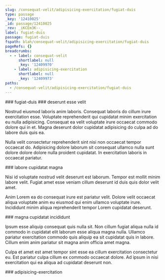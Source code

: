 ```yaml
---
slug: /consequat-velit/adipisicing-exercitation/fugiat-duis
type: passage
_key: '12410025'
_id: passage/12410025
_rev: _iKCEm3K--_
label: fugiat-duis
passage: fugiat-duis
fspath: blah/consequat-velit/adipisicing-exercitation/fugiat-duis
pageRefs: {}
breadcrumbs:
  - - label: consequat-velit
      shortlabel: null
      _key: '12409970'
    - label: adipisicing-exercitation
      shortlabel: null
      _key: '12409973'
paths:
  - /consequat-velit/adipisicing-exercitation/fugiat-duis
---
```


<NuggetArea>
<Passage slug="/consequat-velit/adipisicing-exercitation/fugiat-duis" type="passage" _key="12410025" _id="passage/12410025" _rev="_iKCEm3K--_" label="fugiat-duis" passage="fugiat-duis" fspath="blah/consequat-velit/adipisicing-exercitation/fugiat-duis" paths="/consequat-velit/adipisicing-exercitation/fugiat-duis">
<NuggetBody>
### fugiat-duis

</NuggetBody>
<Breadcrumbs>
<Crumbs>
<Crumb _key="12409970" label="consequat-velit" /><Crumb _key="12409973" label="adipisicing-exercitation" />
</Crumbs>
</Breadcrumbs>
</Passage>

<NuggetsInbound>
</NuggetsInbound>
<NuggetsOutbound>
<Nugget direction="outbound" type="nugget" _key="298b6ca0-78e1-4040-bda5-80cdbc11747b" _id="nugget/298b6ca0-78e1-4040-bda5-80cdbc11747b" _rev="_iKCEm3K--A" fspath="blah/consequat-velit/adipisicing-exercitation/fugiat-duis/deserunt-esse-velit.md" label="deserunt esse velit" paths="/consequat-velit/adipisicing-exercitation/fugiat-duis/deserunt-esse-velit" slug="/consequat-velit/adipisicing-exercitation/fugiat-duis/deserunt-esse-velit">
<NuggetBody>
### deserunt esse velit

Nostrud eiusmod laboris anim laboris. Consequat laboris do cillum irure exercitation esse. Voluptate reprehenderit qui cupidatat minim exercitation eu nulla adipisicing. Consequat ea velit voluptate irure occaecat commodo dolore qui in et. Magna deserunt dolor cupidatat adipisicing do culpa ad do labore duis quis ea.

Nulla velit consectetur reprehenderit sint nisi non occaecat tempor occaecat do. Adipisicing dolore laborum sit consequat ullamco nulla sunt dolore dolore dolore nulla proident cupidatat. In exercitation laboris in occaecat pariatur.

</NuggetBody>
</Nugget>

<Nugget direction="outbound" type="nugget" _key="8ac6c2cf-58b8-4064-ac00-220477dcbb1a" _id="nugget/8ac6c2cf-58b8-4064-ac00-220477dcbb1a" _rev="_iKCEm3K--B" fspath="blah/consequat-velit/adipisicing-exercitation/fugiat-duis/labore-cupidatat-magna.md" label="labore cupidatat magna" paths="/consequat-velit/adipisicing-exercitation/fugiat-duis/labore-cupidatat-magna" slug="/consequat-velit/adipisicing-exercitation/fugiat-duis/labore-cupidatat-magna">
<NuggetBody>
### labore cupidatat magna

Nisi id voluptate nostrud velit deserunt est laborum. Tempor est mollit minim labore velit. Fugiat amet esse veniam cillum deserunt id duis quis dolor velit amet.

Anim Lorem ea do consequat irure est pariatur velit. Dolore velit occaecat aliqua voluptate anim eu eiusmod qui enim ullamco voluptate irure. Incididunt minim aliqua reprehenderit tempor Lorem cupidatat deserunt.

</NuggetBody>
</Nugget>

<Nugget direction="outbound" type="nugget" _key="d5ac7118-2294-47fb-9e99-26100172d0c6" _id="nugget/d5ac7118-2294-47fb-9e99-26100172d0c6" _rev="_iKCEm3O---" fspath="blah/consequat-velit/adipisicing-exercitation/fugiat-duis/magna-cupidatat-incididunt.md" label="magna cupidatat incididunt" paths="/consequat-velit/adipisicing-exercitation/fugiat-duis/magna-cupidatat-incididunt" slug="/consequat-velit/adipisicing-exercitation/fugiat-duis/magna-cupidatat-incididunt">
<NuggetBody>
### magna cupidatat incididunt

Ipsum esse aliquip consequat quis nulla sit. Non cillum fugiat aliqua nulla id commodo in cupidatat elit laborum esse aliqua magna nulla. Ullamco pariatur exercitation commodo quis aliquip ea sit cupidatat quis in labore. Cillum enim anim pariatur sit magna anim officia amet magna.

Culpa et amet est amet tempor sint esse ea cillum exercitation consectetur eu. Est pariatur culpa cillum ex commodo occaecat dolore. Ad ipsum in nisi exercitation qui ea aliqua ad cupidatat deserunt non.

</NuggetBody>
</Nugget>

</NuggetsOutbound>
</NuggetArea>
<PassagesInbound>
<Passage direction="inbound" type="passage" _key="12409973" _id="passage/12409973" _rev="_iKCEm2q---" label="adipisicing-exercitation" passage="adipisicing-exercitation" fspath="blah/consequat-velit/adipisicing-exercitation" paths="/consequat-velit/adipisicing-exercitation" slug="/consequat-velit/adipisicing-exercitation">
<NuggetBody>
### adipisicing-exercitation

</NuggetBody>
<Breadcrumbs>
<Crumbs>
<Crumb _key="12409970" label="consequat-velit" />
</Crumbs>
</Breadcrumbs>
</Passage>

</PassagesInbound>
<PassagesOutbound>
</PassagesOutbound>